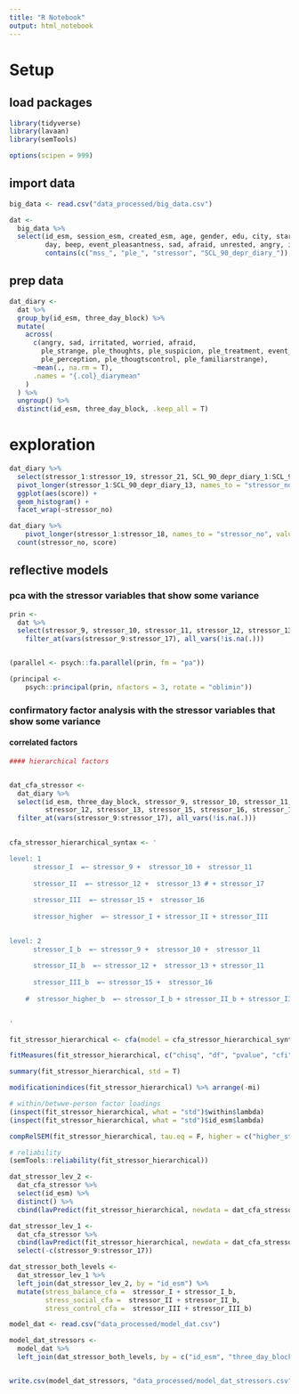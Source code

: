 ```yaml
---
title: "R Notebook"
output: html_notebook
---
```


# Setup

## load packages

```r
library(tidyverse)
library(lavaan)
library(semTools)

options(scipen = 999)
```

## import data

```r
big_data <- read.csv("data_processed/big_data.csv")

dat <- 
  big_data %>% 
  select(id_esm, session_esm, created_esm, age, gender, edu, city, start_date, date_esm, date_diary, three_day_block,
         day, beep, event_pleasantness, sad, afraid, unrested, angry, irritated, worried,
         contains(c("mss_", "ple_", "stressor", "SCL_90_depr_diary_")), -contains(c("minutes")))
```

## prep data

```r
dat_diary <-
  dat %>% 
  group_by(id_esm, three_day_block) %>% 
  mutate(
    across(
      c(angry, sad, irritated, worried, afraid,
        ple_strange, ple_thoughts, ple_suspicion, ple_treatment, event_pleasantness,
        ple_perception, ple_thougtscontrol, ple_familiarstrange),
      ~mean(., na.rm = T),
      .names = "{.col}_diarymean"
    )
  ) %>% 
  ungroup() %>% 
  distinct(id_esm, three_day_block, .keep_all = T)

```

# exploration

```r
dat_diary %>% 
  select(stressor_1:stressor_19, stressor_21, SCL_90_depr_diary_1:SCL_90_depr_diary_13) %>% 
  pivot_longer(stressor_1:SCL_90_depr_diary_13, names_to = "stressor_no", values_to = "score") %>% 
  ggplot(aes(score)) + 
  geom_histogram() + 
  facet_wrap(~stressor_no)

```


```r
dat_diary %>% 
    pivot_longer(stressor_1:stressor_18, names_to = "stressor_no", values_to = "score") %>% 
  count(stressor_no, score)
```

## reflective models

### pca with the stressor variables that show some variance

```r
prin <-
  dat %>%
  select(stressor_9, stressor_10, stressor_11, stressor_12, stressor_13, stressor_15, stressor_16, stressor_17) %>% 
    filter_at(vars(stressor_9:stressor_17), all_vars(!is.na(.)))


(parallel <- psych::fa.parallel(prin, fm = "pa"))

(principal <-
    psych::principal(prin, nfactors = 3, rotate = "oblimin"))
```

### confirmatory factor analysis with the stressor variables that show some variance

#### correlated factors

```r
#### hierarchical factors


dat_cfa_stressor <-
  dat_diary %>% 
  select(id_esm, three_day_block, stressor_9, stressor_10, stressor_11,
         stressor_12, stressor_13, stressor_15, stressor_16, stressor_17) %>%
  filter_at(vars(stressor_9:stressor_17), all_vars(!is.na(.))) 
  

cfa_stressor_hierarchical_syntax <- '

level: 1
      stressor_I  =~ stressor_9 +  stressor_10 +  stressor_11
      
      stressor_II  =~ stressor_12 +  stressor_13 # + stressor_17
      
      stressor_III  =~ stressor_15 +  stressor_16
      
      stressor_higher  =~ stressor_I + stressor_II + stressor_III

      
level: 2
      stressor_I_b  =~ stressor_9 +  stressor_10 +  stressor_11
      
      stressor_II_b  =~ stressor_12 +  stressor_13 + stressor_11
      
      stressor_III_b  =~ stressor_15 +  stressor_16
      
    #  stressor_higher_b  =~ stressor_I_b + stressor_II_b + stressor_III_b

      
'

fit_stressor_hierarchical <- cfa(model = cfa_stressor_hierarchical_syntax, data = dat_cfa_stressor, std.lv = TRUE, cluster = "id_esm", estimator = "MLR")
```

```r

fitMeasures(fit_stressor_hierarchical, c("chisq", "df", "pvalue", "cfi", "tli", "rmsea", "srmr_within", "srmr_between"))
```

```r
summary(fit_stressor_hierarchical, std = T)

```

```r
modificationindices(fit_stressor_hierarchical) %>% arrange(-mi)

```


```r
# within/betwwe-person factor loadings
(inspect(fit_stressor_hierarchical, what = "std")$within$lambda)
(inspect(fit_stressor_hierarchical, what = "std")$id_esm$lambda)
```
```r

compRelSEM(fit_stressor_hierarchical, tau.eq = F, higher = c("higher_stressor"))

```


```r
# reliability
(semTools::reliability(fit_stressor_hierarchical))

```

```r
dat_stressor_lev_2 <-
  dat_cfa_stressor %>%
  select(id_esm) %>%
  distinct() %>%
  cbind(lavPredict(fit_stressor_hierarchical, newdata = dat_cfa_stressor[3:10], level = 2L))

dat_stressor_lev_1 <-
  dat_cfa_stressor %>%
  cbind(lavPredict(fit_stressor_hierarchical, newdata = dat_cfa_stressor[3:10], level = 1L)) %>%
  select(-c(stressor_9:stressor_17))

dat_stressor_both_levels <-
  dat_stressor_lev_1 %>%
  left_join(dat_stressor_lev_2, by = "id_esm") %>%
  mutate(stress_balance_cfa =  stressor_I + stressor_I_b,
         stress_social_cfa =  stressor_II + stressor_II_b,
         stress_control_cfa =  stressor_III + stressor_III_b)
```


```r
model_dat <- read.csv("data_processed/model_dat.csv")

model_dat_stressors <-
  model_dat %>% 
  left_join(dat_stressor_both_levels, by = c("id_esm", "three_day_block"))


write.csv(model_dat_stressors, "data_processed/model_dat_stressors.csv", row.names = F)

```
